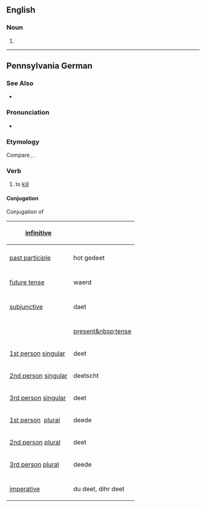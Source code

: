 ==English==

===Noun===
{{en-noun}}

# {{obsolete spelling of|en|deed}}

----

==Pennsylvania German==

===See Also===
* {{alter|pdc|dotmache}}

===Pronunciation===
* {{IPA|pdc|/ˈdeːdə/}}

===Etymology===
Compare {{cog|de|töten}}, {{cog|nl|doden}}.

===Verb===
{{head|pdc|verb}}

# to [[kill]]

====Conjugation====
<div class="NavFrame" style="width: 42em;">
<div class="NavHead">Conjugation of ''{{PAGENAME}}''</div>
<div class="NavContent">
{| style="width:100%; margin: 0px;" class="wikitable inflection-table"
|-
! [[infinitive]]
| colspan="2" | {{PAGENAME}}
|-
|
|-
! [[past participle]]
| hot gedeet
|-
| colspan="2" |
|-
! [[future tense]]
| waerd {{PAGENAME}}
|-
| colspan="2" |
|-
! [[subjunctive]]
| daet {{PAGENAME}}
|-
| colspan="2" |
|-
! || [[present&nbsp;tense]]
|-
! [[first-person|1st&nbsp;person]]&nbsp;[[singular]]
| deet
|-
! [[second-person|2nd&nbsp;person]]&nbsp;[[singular]]
| deetscht
|-
! [[third-person|3rd&nbsp;person]]&nbsp;[[singular]]
| deet
|-
! [[first-person|1st&nbsp;person]]&nbsp; [[plural]]
| deede
|-
! [[second-person|2nd&nbsp;person]]&nbsp;[[plural]]
| deet
|-
! [[third-person|3rd&nbsp;person]]&nbsp;[[plural]]
| deede
|-
| colspan="2" |
|-
! [[imperative]]
| du deet, dihr deet
|}</div></div>